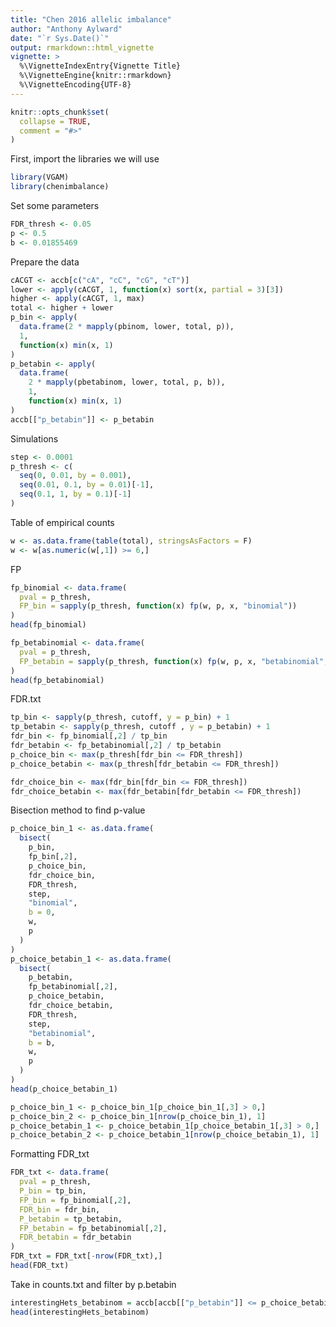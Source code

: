 ```yaml
---
title: "Chen 2016 allelic imbalance"
author: "Anthony Aylward"
date: "`r Sys.Date()`"
output: rmarkdown::html_vignette
vignette: >
  %\VignetteIndexEntry{Vignette Title}
  %\VignetteEngine{knitr::rmarkdown}
  %\VignetteEncoding{UTF-8}
---
```


```r
knitr::opts_chunk$set(
  collapse = TRUE,
  comment = "#>"
)
```

First, import the libraries we will use

```r
library(VGAM)
library(chenimbalance)
```

Set some parameters

```r
FDR_thresh <- 0.05
p <- 0.5
b <- 0.01855469
```

Prepare the data

```r
cACGT <- accb[c("cA", "cC", "cG", "cT")]
lower <- apply(cACGT, 1, function(x) sort(x, partial = 3)[3])
higher <- apply(cACGT, 1, max)
total <- higher + lower
p_bin <- apply(
  data.frame(2 * mapply(pbinom, lower, total, p)),
  1,
  function(x) min(x, 1)
)
p_betabin <- apply(
  data.frame(
    2 * mapply(pbetabinom, lower, total, p, b)),
    1,
    function(x) min(x, 1)
)
accb[["p_betabin"]] <- p_betabin
```

Simulations

```r
step <- 0.0001
p_thresh <- c(
  seq(0, 0.01, by = 0.001),
  seq(0.01, 0.1, by = 0.01)[-1],
  seq(0.1, 1, by = 0.1)[-1]
)
```

Table of empirical counts

```r
w <- as.data.frame(table(total), stringsAsFactors = F)
w <- w[as.numeric(w[,1]) >= 6,]
```

FP

```r
fp_binomial <- data.frame(
  pval = p_thresh,
  FP_bin = sapply(p_thresh, function(x) fp(w, p, x, "binomial"))
)
head(fp_binomial)
```

```r
fp_betabinomial <- data.frame(
  pval = p_thresh,
  FP_betabin = sapply(p_thresh, function(x) fp(w, p, x, "betabinomial", b))
)
head(fp_betabinomial)
```

FDR.txt

```r
tp_bin <- sapply(p_thresh, cutoff, y = p_bin) + 1
tp_betabin <- sapply(p_thresh, cutoff , y = p_betabin) + 1
fdr_bin <- fp_binomial[,2] / tp_bin
fdr_betabin <- fp_betabinomial[,2] / tp_betabin
p_choice_bin <- max(p_thresh[fdr_bin <= FDR_thresh])
p_choice_betabin <- max(p_thresh[fdr_betabin <= FDR_thresh])

fdr_choice_bin <- max(fdr_bin[fdr_bin <= FDR_thresh])
fdr_choice_betabin <- max(fdr_betabin[fdr_betabin <= FDR_thresh])
```

Bisection method to find p-value

```r
p_choice_bin_1 <- as.data.frame(
  bisect(
    p_bin,
    fp_bin[,2],
    p_choice_bin,
    fdr_choice_bin,
    FDR_thresh,
    step,
    "binomial",
    b = 0,
    w,
    p
  )
)
p_choice_betabin_1 <- as.data.frame(
  bisect(
    p_betabin,
    fp_betabinomial[,2],
    p_choice_betabin,
    fdr_choice_betabin,
    FDR_thresh,
    step,
    "betabinomial",
    b = b,
    w,
    p
  )
)
head(p_choice_betabin_1)
```

```r
p_choice_bin_1 <- p_choice_bin_1[p_choice_bin_1[,3] > 0,]
p_choice_bin_2 <- p_choice_bin_1[nrow(p_choice_bin_1), 1]
p_choice_betabin_1 <- p_choice_betabin_1[p_choice_betabin_1[,3] > 0,]
p_choice_betabin_2 <- p_choice_betabin_1[nrow(p_choice_betabin_1), 1]
```

Formatting FDR_txt

```r
FDR_txt <- data.frame(
  pval = p_thresh,
  P_bin = tp_bin,
  FP_bin = fp_binomial[,2],
  FDR_bin = fdr_bin,
  P_betabin = tp_betabin,
  FP_betabin = fp_betabinomial[,2],
  FDR_betabin = fdr_betabin
)
FDR_txt = FDR_txt[-nrow(FDR_txt),]
head(FDR_txt)
```

Take in counts.txt and filter by p.betabin

```r
interestingHets_betabinom = accb[accb[["p_betabin"]] <= p_choice_betabin,]
head(interestingHets_betabinom)
```